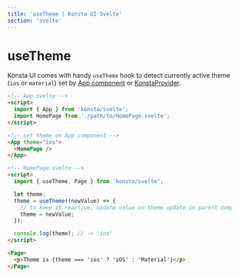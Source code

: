 ```yaml
---
title: 'useTheme | Konsta UI Svelte'
section: 'svelte'
---
```


# useTheme

Konsta UI comes with handy `useTheme` hook to detect currently active theme (`ios` or `material`) set by [App component](/svelte/app) or [KonstaProvider](/svelte/konsta-provider).

```html
<!-- App.svelte -->
<script>
  import { App } from 'konsta/svelte';
  import HomePage from './path/to/HomePage.svelte';
</script>

<!-- set theme on App component -->
<App theme="ios">
  <HomePage />
</App>
```

```html
<!-- HomePage.svelte -->
<script>
  import { useTheme, Page } from 'konsta/svelte';

  let theme;
  theme = useTheme((newValue) => {
    // to keep it reactive, update value on theme update in parent components
    theme = newValue;
  });

  console.log(theme); // -> 'ios'
</script>

<Page>
  <p>Theme is {theme === 'ios' ? 'iOS' : 'Material'}</p>
</Page>
```
